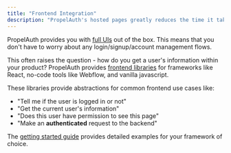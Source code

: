 ```yaml
---
title: "Frontend Integration"
description: "PropelAuth's hosted pages greatly reduces the time it takes to integrate"
---
```


PropelAuth provides you with [full UIs](/overview/hosted-pages) out of the box. This means that you don't have to
worry about any login/signup/account management flows.

This often raises the question - how do you get a user's information within your product?
PropelAuth provides [frontend libraries](/getting-started/frontend-integration) for frameworks like React,
no-code tools like Webflow, and vanilla javascript.

These libraries provide abstractions for common frontend use cases like:
 - "Tell me if the user is logged in or not"
 - "Get the current user's information"
 - "Does this user have permission to see this page"
 - "Make an **authenticated** request to the backend"

The [getting started guide](/getting-started/quickstart-fe) provides detailed examples for your framework of choice.